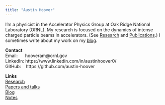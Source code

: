 ```yaml
---
title: "Austin Hoover"
---
```


I'm a physicist in the Accelerator Physics Group at Oak Ridge National Laboratory (ORNL). My research is focused on the dynamics of intense charged particle beams in accelerators. (See [Research](./research/index.qmd) and [Publications](./publications/index.qmd).) I sometimes write about my work on my [blog](https://austin-hoover.github.io/blog/).



**Contact** \
Email:  \ \ \ \ \ hooveram@ornl.gov \
LinkedIn: https://www.linkedin.com/in/austinhoover0/ \
GitHub: \  \ https://github.com/austin-hoover \


**Links** \
[Research](./research/index.qmd) \
[Papers and talks](./research/index.qmd) \
[Blog](https://austin-hoover.github.io/blog) \
[Notes](https://austin-hoover.github.io/notes)
